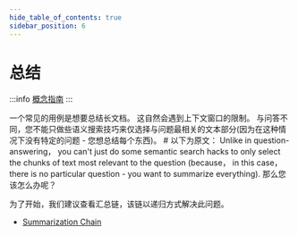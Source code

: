 ```yaml
---
hide_table_of_contents: true
sidebar_position: 6
---
```


# 总结

:::info
[概念指南](https://docs.langchain.com/docs/use-cases/summarization)
:::

一个常见的用例是想要总结长文档。
这自然会遇到上下文窗口的限制。
与问答不同，您不能只做些语义搜索技巧来仅选择与问题最相关的文本部分(因为在这种情况下没有特定的问题 - 您想总结每个东西)。 # 以下为原文： Unlike in question-answering， you can't just do some semantic search hacks to only select the chunks of text most relevant to the question (because， in this case， there is no particular question - you want to summarize everything).
那么您该怎么办呢？

为了开始，我们建议查看汇总链，该链以递归方式解决此问题。

- [Summarization Chain](../modules/chains/other_chains/summarization)

